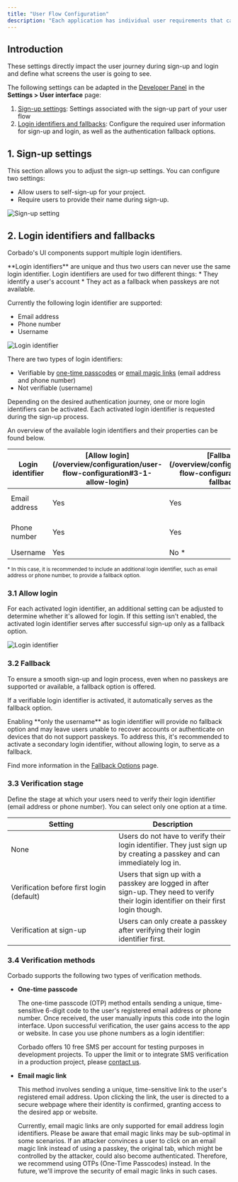 ```yaml
---
title: "User Flow Configuration"
description: "Each application has individual user requirements that can be configured with Corbado."
---
```


## Introduction

These settings directly impact the user journey during sign-up and login and define what screens the user is going to see.

The following settings can be adapted in the [Developer Panel](https://app.corbado.com/settings/userinterface) in the **Settings > User interface** page:

1. [Sign-up settings](/overview/configuration/user-flow-configuration#1-sign-up-settings): Settings associated with the sign-up part of your user flow
2. [Login identifiers and fallbacks](/overview/configuration/user-flow-configuration#2-login-identifiers-and-fallbacks): Configure the required user information for sign-up and login, as well as the authentication fallback options.

## 1. Sign-up settings
This section allows you to adjust the sign-up settings. You can configure two settings:
* Allow users to self-sign-up for your project.
* Require users to provide their name during sign-up.

![Sign-up setting](/images/overview/signup/user-flow-configuration/sign-up-settings.webp)

## 2. Login identifiers and fallbacks

Corbado's UI components support multiple login identifiers.

<Tip>
  **Login identifiers** are unique and thus two users can never use the same login identifier.
  Login identifiers are used for two different things:
  * They identify a user's account
  * They act as a fallback when passkeys are not available.
</Tip>

Currently the following login identifier are supported:

- Email address
- Phone number
- Username

![Login identifier](/images/overview/signup/user-flow-configuration/login-identifier.webp)

There are two types of login identifiers:

- Verifiable by [one-time passcodes](/overview/configuration/user-flow-configuration#3-4-1-one-time-passcode) or [email magic links](/overview/configuration/user-flow-configuration#3-4-2-magic-link) (email address and phone number)
- Not verifiable (username)

Depending on the desired authentication journey, one or more login identifiers can be activated. Each activated login identifier is requested during the sign-up process.

An overview of the available login identifiers and their properties can be found below.

<table><thead><tr><th width="150">Login identifier</th><th>[Allow login](/overview/configuration/user-flow-configuration#3-1-allow-login)</th><th>[Fallback](/overview/configuration/user-flow-configuration#3-2-fallback)</th><th>[Verification stage](/overview/configuration/user-flow-configuration#3-3-verification-stage)</th><th>[Verification methods](/overview/configuration/user-flow-configuration#3-4-verification-methods)</th></tr></thead><tbody><tr><td>Email address</td><td>Yes</td><td>Yes</td><td>&bull; None<br/>&bull; At sign-up<br/>&bull; Before first login</td><td>&bull; One-time passcode<br/>&bull; Email magic link</td></tr><tr><td>Phone number</td><td>Yes</td><td>Yes</td><td>&bull; None<br/>&bull; At sign-up<br/>&bull; Before first login</td><td>&bull; One-time passcode</td></tr><tr><td>Username</td><td>Yes</td><td>No &#42;</td><td>&bull; None</td><td>&bull; None</td></tr></tbody></table>
<sup>&#42; In this case, it is recommended to include an additional login identifier, such as email address or phone number, to provide a fallback option.</sup>

### 3.1 Allow login
For each activated login identifier, an additional setting can be adjusted to determine whether it's allowed for login. If this setting isn't enabled, the activated login identifier serves after successful sign-up only as a fallback option.

![Login identifier](/images/overview/signup/user-flow-configuration/allow-login.webp)

### 3.2 Fallback

To ensure a smooth sign-up and login process, even when no passkeys are supported or available, a fallback option is offered.

If a verifiable login identifier is activated, it automatically serves as the fallback option.

<Note>
Enabling **only the username** as login identifier will provide no fallback option and may leave users unable to recover accounts or authenticate on devices that do not support passkeys. To address this, it's recommended to activate a secondary login identifier, without allowing login, to serve as a fallback.

</Note>

Find more information in the [Fallback Options](/helpful-guides/passkeys/fallback-options) page.


### 3.3 Verification stage

Define the stage at which your users need to verify their login identifier (email address or phone number). You can select only one option at a time.

<table><thead><tr><th width="227">Setting</th><th>Description</th></tr></thead><tbody><tr><td>None</td><td>Users do not have to verify their login identifier. They just sign up by creating a passkey and can immediately log in.</td></tr><tr><td>Verification before first login (default)</td><td>Users that sign up with a passkey are logged in after sign-up. They need to verify their login identifier on their first login though.</td></tr><tr><td>Verification at sign-up</td><td>Users can only create a passkey after verifying their login identifier first. </td></tr></tbody></table>

### 3.4 Verification methods

Corbado supports the following two types of verification methods.

- **One-time passcode**

  The one-time passcode (OTP) method entails sending a unique, time-sensitive 6-digit code to the user's registered email address or phone number. Once received, the user manually inputs this code into the login interface. Upon successful verification, the user gains access to the app or website.
  <Note>
    In case you use phone numbers as a login identifier:

    Corbado offers 10 free SMS per account for testing purposes in development projects.
    To upper the limit or to integrate SMS verification in a production project,
    please [contact us](https://www.corbado.com/contact).
  </Note>

- **Email magic link**

  This method involves sending a unique, time-sensitive link to the user's registered email address. Upon clicking the link, the user is directed to a secure webpage where their identity is confirmed, granting access to the desired app or website.

  Currently, email magic links are only supported for email address login identifiers.
    <Warning>
    Please be aware that email magic links may be sub-optimal in some scenarios. If an attacker convinces a user to click on an email magic link instead of using a passkey, the original tab, which might be controlled by the attacker, could also become authenticated. Therefore, we recommend using OTPs (One-Time Passcodes) instead. In the future, we'll improve  the security of email magic links in such cases.
    </Warning>